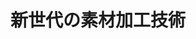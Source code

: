 ﻿---
title: "新世代の素材加工技術"
category: "工学院"
vol: 49
interviewee: "村上・大竹 "
url: ""
tags: ["材料","物質","炭素","素材","工業"]
pdf: "49-2.pdf"
career: ""
pdfurl: "49-2/49-2.pdf"
preface: "材料を加工して機能を持たせることは工業の基本である。村上･大竹は、素材の強度や耐性を劇的に高める製法を開発している。その技術のカギとなるのが、実用化の研究が始まった炭素系の新物質だ。"
---
